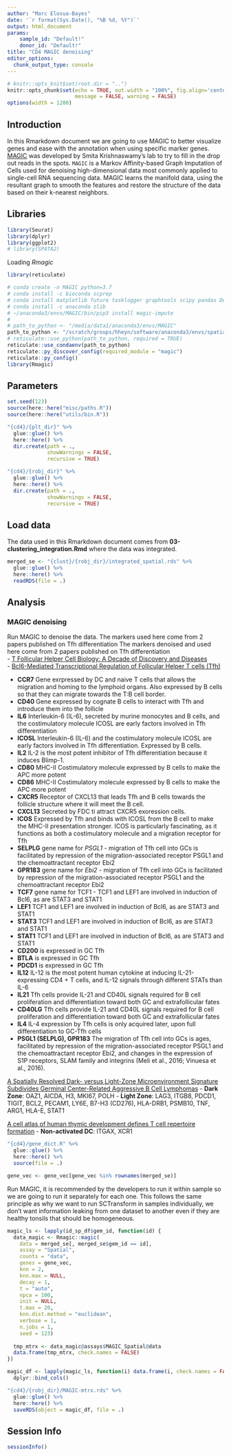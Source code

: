 ```yaml
---
author: "Marc Elosua-Bayes"
date: '`r format(Sys.Date(), "%B %d, %Y")`'
output: html_document
params: 
    sample_id: "Default!"
    donor_id: "Default!"
title: "CD4 MAGIC denoising"
editor_options: 
  chunk_output_type: console
---
```


```r
# knitr::opts_knit$set(root.dir = "..")
knitr::opts_chunk$set(echo = TRUE, out.width = "100%", fig.align='center', 
                      message = FALSE, warning = FALSE)
options(width = 1200)
```

## Introduction
In this Rmarkdown document we are going to use MAGIC to better visualize genes and ease with the annotation when using specific marker genes.
[MAGIC](https://magic.readthedocs.io/en/stable/) was developed by Smita Krishnaswamy's lab to try to fill in the drop out reads in the spots. `MAGIC` is a Markov Affinity-based Graph Imputation of Cells used for denoising high-dimensional data most commonly applied to single-cell RNA sequencing data. MAGIC learns the manifold data, using the resultant graph to smooth the features and restore the structure of the data based on their k-nearest neighbors. 

## Libraries
```r
library(Seurat)
library(dplyr)
library(ggplot2)
# library(SPATA2)
```

Loading *Rmagic*
```r
library(reticulate)

# conda create -n MAGIC python=3.7
# conda install -c bioconda scprep
# conda install matplotlib future tasklogger graphtools scipy pandas Deprecated pygsp pytz python-dateutil six threadpoolctl joblib decorator wrapt cycler kiwisolver pyparsing pillow
# conda install -c anaconda zlib
# ~/anaconda3/envs/MAGIC/bin/pip3 install magic-impute
#
# path_to_python <- "/media/data1/anaconda3/envs/MAGIC"
path_to_python <- "/scratch/groups/hheyn/software/anaconda3/envs/spatial_r/"
# reticulate::use_python(path_to_python, required = TRUE)
reticulate::use_condaenv(path_to_python)
reticulate::py_discover_config(required_module = "magic")
reticulate::py_config()
library(Rmagic)
```

## Parameters
```r
set.seed(123)
source(here::here("misc/paths.R"))
source(here::here("utils/bin.R"))

"{cd4}/{plt_dir}" %>%
  glue::glue() %>%
  here::here() %>%
  dir.create(path = .,
             showWarnings = FALSE,
             recursive = TRUE)

"{cd4}/{robj_dir}" %>%
  glue::glue() %>%
  here::here() %>%
  dir.create(path = .,
             showWarnings = FALSE,
             recursive = TRUE)
```

## Load data
The data used in this Rmarkdown document comes from **03-clustering_integration.Rmd** where the data was integrated.
```r
merged_se <- "{clust}/{robj_dir}/integrated_spatial.rds" %>%
  glue::glue() %>%
  here::here() %>%
  readRDS(file = .)
```

## Analysis

### MAGIC denoising

Run MAGIC to denoise the data. The markers used here come from 2 papers published on Tfh differentiation
The markers denoised and used here come from 2 papers published on Tfh differentiation \
- [T Follicular Helper Cell Biology: A Decade of Discovery and Diseases](https://doi.org/10.1016/j.immuni.2019.04.011) \
- [Bcl6-Mediated Transcriptional Regulation of Follicular Helper T cells (Tfh)](https://doi.org/10.1016/j.it.2021.02.002)

- **CCR7** Gene exrpressed by DC and naive T cells that allows the migration and homing to the lymphoid organs. Also expressed by B cells so that they can migrate towards the T:B cell border. \
- **CD40** Gene expressed by cognate B cells to interact with Tfh and introduce them into the follicle \
- **IL6** Interleukin-6 (IL-6), secreted by murine monocytes and B cells, and the costimulatory molecule ICOSL are early factors involved in Tfh differentiation \
- **ICOSL** Interleukin-6 (IL-6) and the costimulatory molecule ICOSL are early factors involved in Tfh differentiation. Expressed by B cells. \
- **IL2** IL-2 is the most potent inhibitor of Tfh differentiation because it induces Blimp-1.  \
- **CD80** MHC-II Costimulatory molecule expressed by B cells to make the APC more potent \
- **CD86** MHC-II Costimulatory molecule expressed by B cells to make the APC more potent \
- **CXCR5** Receptor of CXCL13 that leads Tfh and B cells towards the follicle structure where it will meet the B cell. \
- **CXCL13** Secreted by FDC ti attract CXCR5 exoression cells. \
- **ICOS** Expressed by Tfh and binds with ICOSL from the B cell to make the MHC-II presentation stronger. ICOS is particularly fascinating, as it functions as both a costimulatory molecule and a migration receptor for Tfh \
- **SELPLG** gene name for *PSGL1* -  migration of Tfh cell into GCs is facilitated by repression of the migration-associated receptor PSGL1 and the chemoattractant receptor Ebi2 \
- **GPR183** gene name for *Ebi2* - migration of Tfh cell into GCs is facilitated by repression of the migration-associated receptor PSGL1 and the chemoattractant receptor Ebi2 \
- **TCF7** gene name for TCF1 - TCF1 and LEF1 are involved in induction of Bcl6, as are STAT3 and STAT1 \
- **LEF1** TCF1 and LEF1 are involved in induction of Bcl6, as are STAT3 and STAT1 \
- **STAT3** TCF1 and LEF1 are involved in induction of Bcl6, as are STAT3 and STAT1 \
- **STAT1** TCF1 and LEF1 are involved in induction of Bcl6, as are STAT3 and STAT1 \
- **CD200** is expressed in GC Tfh \
- **BTLA** is expressed in GC Tfh \
- **PDCD1** is expressed in GC Tfh \
- **IL12** IL-12 is the most potent human cytokine at inducing IL-21-expressing CD4 + T cells, and IL-12 signals through different STATs than IL-6 \
- **IL21** Tfh cells provide IL-21 and CD40L signals required for B cell proliferation and differentiation toward both GC and extrafollicular fates \
- **CD40LG** Tfh cells provide IL-21 and CD40L signals required for B cell proliferation and differentiation toward both GC and extrafollicular fates \
- **IL4** IL-4 expression by Tfh cells is only acquired later, upon full differentiation to GC-Tfh cells \
- **PSGL1 (SELPLG), GPR183** The migration of Tfh cell into GCs is ages, facilitated by repression of the migration-associated receptor PSGL1 and the chemoattractant receptor Ebi2, and changes in the expression of S1P receptors, SLAM family and integrins (Meli et al., 2016; Vinuesa et al., 2016). \

[A Spatially Resolved Dark- versus Light-Zone Microenvironment Signature Subdivides Germinal Center-Related Aggressive B Cell Lymphomas](10.1016/j.isci.2020.101562)
- **Dark Zone**: OAZ1, AICDA, H3, MKI67, POLH
- **Light Zone**: LAG3, ITGB8, PDCD1, TIGIT, BCL2, PECAM1, LY6E, B7-H3 (CD276), HLA-DRB1, PSMB10, TNF, ARG1, HLA-E, STAT1

[A cell atlas of human thymic development defines T cell repertoire formation](https://www.science.org/doi/10.1126/science.aay3224)
- **Non-activated DC**: ITGAX, XCR1

```r
"{cd4}/gene_dict.R" %>%
  glue::glue() %>%
  here::here() %>%
  source(file = .)

gene_vec <- gene_vec[gene_vec %in% rownames(merged_se)]
```

Run MAGIC, it is recommended by the developers to run it within sample so we are going to run it separately for each one.
This follows the same principle as why we want to run SCTransform in samples individually, we don't want information leaking from one dataset to another even if they are healthy tonsils that should be homogeneous.
```r
magic_ls <- lapply(id_sp_df$gem_id, function(id) {
  data_magic <- Rmagic::magic(
    data = merged_se[, merged_se$gem_id == id],
    assay = "Spatial",
    counts = "data",
    genes = gene_vec,
    knn = 2,
    knn.max = NULL,
    decay = 1,
    t = "auto",
    npca = 100,
    init = NULL,
    t.max = 20,
    knn.dist.method = "euclidean",
    verbose = 1,
    n.jobs = 1,
    seed = 123)
  
  tmp_mtrx <- data_magic@assays$MAGIC_Spatial@data
  data.frame(tmp_mtrx, check.names = FALSE)
})

magic_df <- lapply(magic_ls, function(i) data.frame(i, check.names = FALSE)) %>%
  dplyr::bind_cols()

"{cd4}/{robj_dir}/MAGIC-mtrx.rds" %>%
  glue::glue() %>%
  here::here() %>%
  saveRDS(object = magic_df, file = .)
```

## Session Info
```r
sessionInfo()
```
